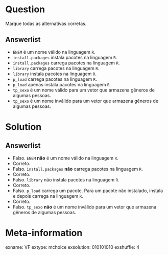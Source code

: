 Question
========
Marque todas as alternativas corretas.
  
Answerlist
----------
* <code>ENEM</code> é um nome válido na linguagem <code>R</code>.
* <code>install.packages</code> instala pacotes na linguagem <code>R</code>.
* <code>install.packages</code> carrega pacotes na linguagem <code>R</code>.
* <code>library</code> carrega pacotes na linguagem <code>R</code>.
* <code>library</code> instala pacotes na linguagem <code>R</code>.
* <code>p_load</code> carrega pacotes na linguagem <code>R</code>.
* <code>p_load</code> apenas instala pacotes na linguagem <code>R</code>.
* <code>tp_sexo</code> é um nome válido para um vetor que armazena gêneros de algumas pessoas.
* <code>tp_sexo</code> é um nome inválido para um vetor que armazena gêneros de algumas pessoas.

Solution
========
Answerlist
----------

* Falso. <code>ENEM</code> **não** é um nome válido na linguagem <code>R</code>.
* Correto.
* Falso. <code>install.packages</code> **não** carrega pacotes na linguagem <code>R</code>.
* Correto.
* Falso. <code>library</code> não instala pacotes na linguagem <code>R</code>.
* Correto.
* Falso. <code>p_load</code> carrega um pacote. Para um pacote não instalado, instala e depois carrega na linguagem <code>R</code>.
* Correto.
* Falso. <code>tp_sexo</code> **não** é um nome inválido para um vetor que armazena gêneros de algumas pessoas.


Meta-information
================
exname: VF
extype: mchoice
exsolution: 010101010
exshuffle: 4